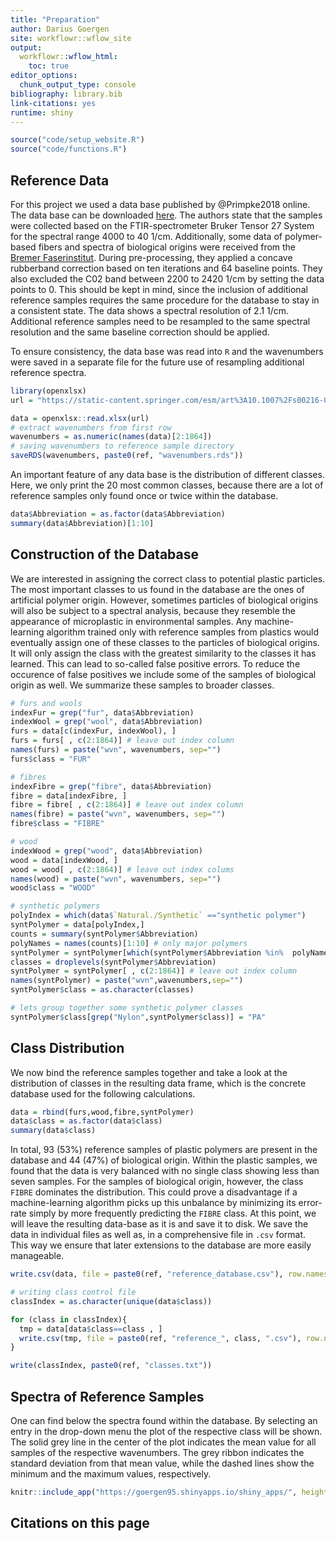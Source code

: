 ```yaml
---
title: "Preparation"
author: Darius Goergen
site: workflowr::wflow_site
output:
  workflowr::wflow_html:
    toc: true
editor_options:
  chunk_output_type: console
bibliography: library.bib
link-citations: yes
runtime: shiny
---
```


```r
source("code/setup_website.R")
source("code/functions.R")
```

## Reference Data
For this project we used a data base published by @Primpke2018 online. 
The data base can be downloaded 
[here](https://static-content.springer.com/esm/art%3A10.1007%2Fs00216-018-1156-x/MediaObjects/216_2018_1156_MOESM2_ESM.xlsx).
The authors state that the samples were collected based on the FTIR-spectrometer Bruker Tensor 27 System
for the spectral range 4000 to 40 1/cm. Additionally, some data of polymer-based
fibers and spectra of biological origins were received from the [Bremer Faserinstitut](https://www.faserinstitut.de/).
During pre-processing, they applied a concave rubberband correction based on ten 
iterations and 64 baseline points. They also excluded the C02 band between
2200 to 2420 1/cm by setting the data points to 0. This should be kept in mind,
since the inclusion of additional reference samples requires the same procedure
for the database to stay in a consistent state. The data shows a spectral resolution 
of 2.1 1/cm. Additional reference samples need to be resampled to the same spectral 
resolution and the same baseline correction should be applied.

To ensure consistency, the data base was read into `R` and the wavenumbers were saved 
in a separate file for the future use of resampling additional reference spectra.

```r
library(openxlsx)
url = "https://static-content.springer.com/esm/art%3A10.1007%2Fs00216-018-1156-x/MediaObjects/216_2018_1156_MOESM2_ESM.xlsx"

data = openxlsx::read.xlsx(url)
# extract wavenumbers from first row
wavenumbers = as.numeric(names(data)[2:1864])
# saving wavenumbers to reference sample directory
saveRDS(wavenumbers, paste0(ref, "wavenumbers.rds"))
```

An important feature of any data base is the distribution of different classes.
Here, we only print the 20 most common classes, because there are a lot of reference samples
only found once or twice within the database. 

```r
data$Abbreviation = as.factor(data$Abbreviation)
summary(data$Abbreviation)[1:10]

```

## Construction of the Database
We are interested in assigning the correct class to potential plastic particles. 
The most important classes to us found in the database are the ones of 
artificial polymer origin. However, sometimes particles of biological origins
will also be subject to a spectral analysis, because they resemble the appearance of 
microplastic in environmental samples. Any machine-learning algorithm trained 
only with reference samples from plastics would eventually assign one of these classes
to the particles of biological origins. It will only assign the class with the
greatest similarity to the classes it has learned. This can lead to so-called false 
positive errors. To reduce the occurence of false positives we include some of the 
samples of biological origin as well. We summarize these samples to broader classes.

```r
# furs and wools
indexFur = grep("fur", data$Abbreviation)
indexWool = grep("wool", data$Abbreviation)
furs = data[c(indexFur, indexWool), ]
furs = furs[ , c(2:1864)] # leave out index column
names(furs) = paste("wvn", wavenumbers, sep="")
furs$class = "FUR"

# fibres
indexFibre = grep("fibre", data$Abbreviation)
fibre = data[indexFibre, ]
fibre = fibre[ , c(2:1864)] # leave out index column
names(fibre) = paste("wvn", wavenumbers, sep="")
fibre$class = "FIBRE"

# wood
indexWood = grep("wood", data$Abbreviation)
wood = data[indexWood, ]
wood = wood[ , c(2:1864)] # leave out index colums
names(wood) = paste("wvn", wavenumbers, sep="")
wood$class = "WOOD"

# synthetic polymers
polyIndex = which(data$`Natural./Synthetic` =="synthetic polymer")
syntPolymer = data[polyIndex,]
counts = summary(syntPolymer$Abbreviation)
polyNames = names(counts)[1:10] # only major polymers
syntPolymer = syntPolymer[which(syntPolymer$Abbreviation %in%  polyNames) , ]
classes = droplevels(syntPolymer$Abbreviation)
syntPolymer = syntPolymer[ , c(2:1864)] # leave out index column
names(syntPolymer) = paste("wvn",wavenumbers,sep="")
syntPolymer$class = as.character(classes)

# lets group together some synthetic polymer classes
syntPolymer$class[grep("Nylon",syntPolymer$class)] = "PA"
```

## Class Distribution

We now bind the reference samples together and take a look at the distribution
of classes in the resulting data frame, which is the concrete database used for the 
following calculations.

```r
data = rbind(furs,wood,fibre,syntPolymer) 
data$class = as.factor(data$class)
summary(data$class)

```

In total, 93 (53%) reference samples of plastic polymers are present in the database
and 44 (47%) of biological origin. Within the plastic samples, we found that the data 
is very balanced with no single class showing less than seven samples. For the samples
of biological origin, however, the class `FIBRE` dominates the distribution.
This could prove a disadvantage if a machine-learning algorithm picks up 
this unbalance by minimizing its error-rate simply by more frequently predicting
the `FIBRE` class. At this point, we will leave the resulting data-base as it is 
and save it to disk.
We save the data in individual files as well as, in a comprehensive file in 
`.csv` format. This way we ensure that later extensions to the database are more 
easily manageable.

```r
write.csv(data, file = paste0(ref, "reference_database.csv"), row.names=FALSE)

# writing class control file
classIndex = as.character(unique(data$class))

for (class in classIndex){
  tmp = data[data$class==class , ]
  write.csv(tmp, file = paste0(ref, "reference_", class, ".csv"), row.names=FALSE)
}

write(classIndex, paste0(ref, "classes.txt"))
```

## Spectra of Reference Samples
One can find below the spectra found within the database. By selecting an entry
in the drop-down menu the plot of the respective class will be shown. The solid
grey line in the center of the plot indicates the mean value for all samples of 
the respective wavenumbers. The grey ribbon indicates the standard deviation from
that mean value, while the dashed lines show the minimum and the maximum values,
respectively. 

```r
knitr::include_app("https://goergen95.shinyapps.io/shiny_apps/", height = "500px")
```


## Citations on this page

